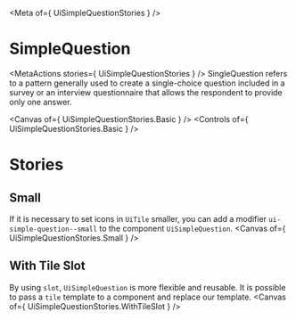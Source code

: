 
<Meta of={ UiSimpleQuestionStories } />

# SimpleQuestion
<MetaActions stories={ UiSimpleQuestionStories } />
SingleQuestion refers to a pattern generally used to create a single-choice question included in a survey or an interview questionnaire that allows the respondent to provide only one answer.

<Canvas of={ UiSimpleQuestionStories.Basic } />
<Controls of={ UiSimpleQuestionStories.Basic } />

# Stories
## Small
If it is necessary to set icons in ```UiTile``` smaller, you can add a modifier ```ui-simple-question--small``` to the component ```UiSimpleQuestion```.
<Canvas of={ UiSimpleQuestionStories.Small } />

## With Tile Slot
By using ```slot```, ```UiSimpleQuestion``` is more flexible and reusable. It is possible to  pass a `tile` template to a component and replace our template.
<Canvas of={ UiSimpleQuestionStories.WithTileSlot } /> 
